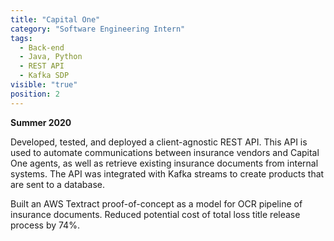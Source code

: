 ```yaml
---
title: "Capital One"
category: "Software Engineering Intern"
tags:
  - Back-end
  - Java, Python
  - REST API
  - Kafka SDP
visible: "true"
position: 2
---
```

**Summer 2020**

Developed, tested, and deployed a client-agnostic REST API.  This API is used to automate communications between insurance vendors and Capital One agents, 
as well as retrieve existing insurance documents from internal systems.  The API was integrated with Kafka streams to create products that are sent to a database.

Built an AWS Textract proof-of-concept as a model for OCR pipeline of insurance documents.  Reduced potential cost of total loss title release process by 74%.
